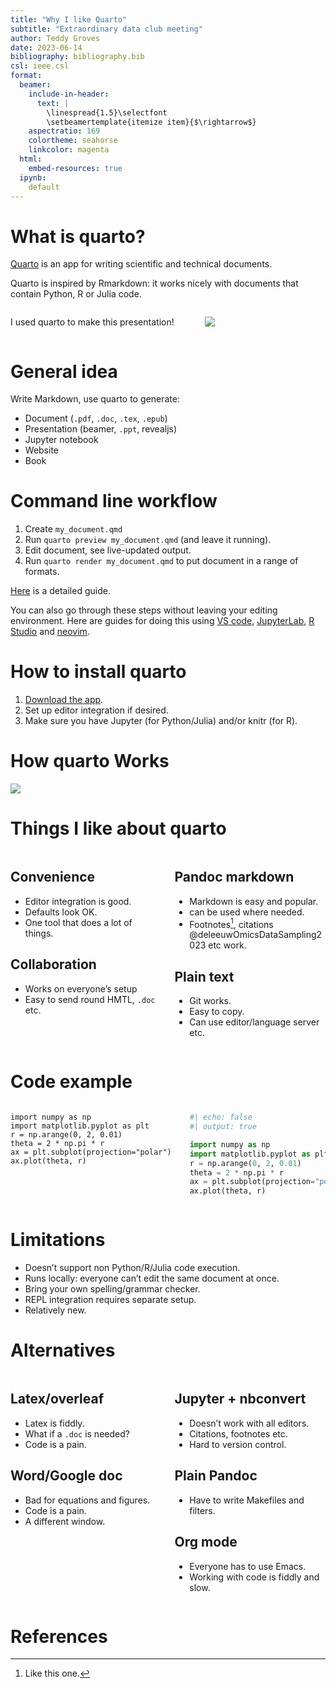 ```yaml
---
title: "Why I like Quarto"
subtitle: "Extraordinary data club meeting"
author: Teddy Groves
date: 2023-06-14
bibliography: bibliography.bib
csl: ieee.csl
format:
  beamer:
    include-in-header:
      text: |
        \linespread{1.5}\selectfont
        \setbeamertemplate{itemize item}{$\rightarrow$}
    aspectratio: 169
    colortheme: seahorse
    linkcolor: magenta
  html:
    embed-resources: true
  ipynb:
    default
---
```


# What is quarto?


[Quarto](quarto.org) is an app for writing scientific and technical documents.

\phantom{}

Quarto is inspired by Rmarkdown: it works nicely with documents that contain
Python, R or Julia code.

\phantom{}

::: {.columns}
::: {.column width=60%}
I used quarto to make this presentation!

:::
::: {.column width=40%}

![](./img/quarto.png)

:::
:::


# General idea

Write Markdown, use quarto to generate:

* Document (`.pdf`, `.doc`, `.tex`, `.epub`)
* Presentation (beamer, `.ppt`, revealjs)
* Jupyter notebook
* Website
* Book

# Command line workflow

1. Create `my_document.qmd` 
2. Run `quarto preview my_document.qmd` (and leave it running).
3. Edit document, see live-updated output.
4. Run `quarto render my_document.qmd` to put document in a range of formats.

[Here](https://quarto.org/docs/get-started/hello/text-editor.html) is a detailed guide.

You can also go through these steps without leaving your editing
environment. Here are guides for doing this using [VS
code](https://quarto.org/docs/get-started/hello/vscode.html),
[JupyterLab](https://quarto.org/docs/get-started/hello/jupyter.html), [R
Studio](https://quarto.org/docs/get-started/hello/rstudio.html) and
[neovim](https://quarto.org/docs/get-started/hello/neovim.html).

# How to install quarto

1. [Download the app](https://quarto.org/docs/get-started/).
2. Set up editor integration if desired.
3. Make sure you have Jupyter (for Python/Julia) and/or knitr (for R).

# How quarto Works

![](./img/qmd-how-it-works.png)

# Things I like about quarto

::: {.columns}
:::: {.column width=50%}

## Convenience
* Editor integration is good.
* Defaults look OK.
* One tool that does a lot of things.

## Collaboration

* Works on everyone's setup
* Easy to send round HMTL, `.doc` etc.

::::
:::: {.column width=50%}

## Pandoc markdown
* Markdown is easy and popular.
* \LaTeX can be used where needed.
* Footnotes^[Like this one.], citations @deleeuwOmicsDataSampling2023 etc work.

## Plain text

* Git works.
* Easy to copy.
* Can use editor/language server etc.

::::
:::

# Code example
::: {.columns}
::: {.column width=55%}

```.python
import numpy as np
import matplotlib.pyplot as plt
r = np.arange(0, 2, 0.01)
theta = 2 * np.pi * r
ax = plt.subplot(projection="polar")
ax.plot(theta, r)
```
:::
::: {.column width=45%}

```python
#| echo: false
#| output: true

import numpy as np
import matplotlib.pyplot as plt
r = np.arange(0, 2, 0.01)
theta = 2 * np.pi * r
ax = plt.subplot(projection="polar")
ax.plot(theta, r)
```
:::
:::

# Limitations

* Doesn't support non Python/R/Julia code execution.
* Runs locally: everyone can't edit the same document at once.
* Bring your own spelling/grammar checker.
* REPL integration requires separate setup.
* Relatively new.

# Alternatives

::: {.columns}
::: {.column width=50%}

## Latex/overleaf 
* Latex is fiddly.
* What if a `.doc` is needed?
* Code is a pain.

## Word/Google doc

* Bad for equations and figures.
* Code is a pain.
* A different window.

:::
::: {.column width=50%}

## Jupyter + nbconvert

* Doesn't work with all editors.
* Citations, footnotes etc.
* Hard to version control.

## Plain Pandoc

* Have to write Makefiles and filters.

## Org mode

* Everyone has to use Emacs.
* Working with code is fiddly and slow.

:::
:::

# References
